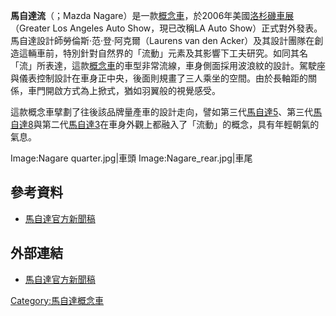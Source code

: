 {{Infobox Automobile
| name           = 馬自達流 （Mazda Nagare）
| image          = [[File:Nagare_quarter2.jpg|250px]]
| manufacturer   = [[馬自達|馬自達]]
| class          = 雙門超級跑車
| assembly       = [[日本|日本]]
| body_style     = [[跑車|跑車]] 
| production     = [[概念車|概念車]]
| layout         =
| similar        =
| wheelbase      = 
| length         = 
| width          = 
| height         = 
| weight         = 
| engine         = 
| rtrack         = 
| transmission   = 
| fuel_capacity  = 
| related        = [[馬自達流雅|馬自達流雅]]、[[馬自達葉風|馬自達葉風]]、[[馬自達大氣|馬自達大氣]]、[[馬自達風籟|馬自達風籟]]
| designer       = 
}}
'''馬自達流'''（{{lang-ja|マツダ・流〔ながれ〕}}；Mazda Nagare）是一款[[概念車|概念車]]，於2006年美國[[洛杉矶国际车展|洛杉磯車展]]（Greater Los Angeles Auto Show，現已改稱LA Auto Show）正式對外發表。馬自達設計師勞倫斯·范·登·阿克爾（Laurens van den Acker）及其設計團隊在創造這輛車前，特別針對自然界的「流動」元素及其影響下工夫研究。如同其名「流」所表達，這款[[概念車|概念車]]的車型非常流線，車身側面採用波浪紋的設計。駕駛座與儀表控制設計在車身正中央，後面則規畫了三人乘坐的空間。由於長軸距的關係，車門開啟方式為上掀式，猶如羽翼般的視覺感受。

這款概念車擘劃了往後該品牌量產車的設計走向，譬如第三代[[馬自達5|馬自達5]]、第三代[[馬自達8|馬自達8]]與第二代[[馬自達3|馬自達3]]在車身外觀上都融入了「流動」的概念，具有年輕朝氣的氣息。

<gallery>
Image:Nagare quarter.jpg|車頭
Image:Nagare_rear.jpg|車尾
</gallery>

== 參考資料 ==
* {{en}}[http://www.mazdausa.com/MusaWeb/displayPage.action?pageParameter=upcomingNagare&bhcp=1 馬自達官方新聞稿] {{Wayback|url=http://www.mazdausa.com/MusaWeb/displayPage.action?pageParameter=upcomingNagare&bhcp=1 |date=20151222082337 }}
{{reflist}}

== 外部連結 ==
* {{en}}[http://www.mazdausa.com/MusaWeb/displayPage.action?pageParameter=upcomingNagare&bhcp=1 馬自達官方新聞稿] {{Wayback|url=http://www.mazdausa.com/MusaWeb/displayPage.action?pageParameter=upcomingNagare&bhcp=1 |date=20151222082337 }}

{{Mazda Concept}}

[[Category:馬自達概念車|Category:馬自達概念車]]